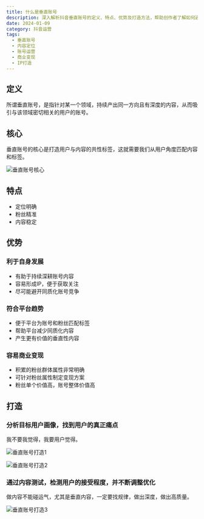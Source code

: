 ```yaml
---
title: 什么是垂直账号
description: 深入解析抖音垂直账号的定义、特点、优势及打造方法，帮助创作者了解如何通过垂直化运营提升账号价值
date: 2024-01-09
category: 抖音运营
tags:
  - 垂直账号
  - 内容定位
  - 账号运营
  - 商业变现
  - IP打造
---
```


## 定义

所谓垂直账号，是指针对某一个领域，持续产出同一方向且有深度的内容，从而吸引与该领域密切相关的用户的账号。

## 核心

垂直账号的核心是打造用户与内容的共性标签，这就需要我们从用户角度匹配内容和标签。

![垂直账号核心](https://img.dava.cc/img/垂直账号核心.png)

## 特点

- 定位明确
- 粉丝精准
- 内容稳定

## 优势

### 利于自身发展

- 有助于持续深耕账号内容
- 容易形成IP，便于获取关注
- 尽可能避开同质化账号竞争

### 符合平台趋势

- 便于平台为账号和粉丝匹配标签
- 帮助平台减少同质化内容
- 产生更有价值的垂直性内容

### 容易商业变现

- 积累的粉丝群体属性非常明确
- 可针对粉丝属性制定变现方案
- 粉丝单个价值高，账号整体价值高

## 打造

### 分析目标用户画像，找到用户的真正痛点

我不要我觉得，我要用户觉得。

![垂直账号打造1](https://img.dava.cc/img/垂直账号打造1.png)

![垂直账号打造2](https://img.dava.cc/img/垂直账号打造2.png)

### 通过内容测试，检测用户的接受程度，并不断调整优化

做内容不能碰运气，尤其是垂直内容，一定要找规律，做出深度，做出高质量。

![垂直账号打造3](https://img.dava.cc/img/垂直账号打造3.png)
